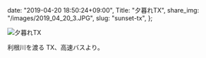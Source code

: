  date: "2019-04-20 18:50:24+09:00",
  Title: "夕暮れTX",
  share_img: "/images/2019_04_20_3.JPG",
  slug: "sunset-tx",
};

![夕暮れTX](/images/2019_04_20_3.JPG)

利根川を渡る TX、高速バスより。
